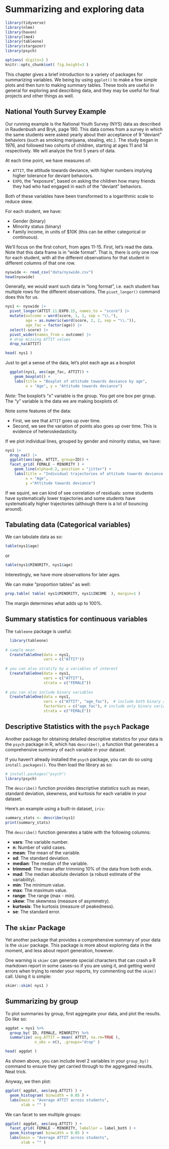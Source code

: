 # Summarizing and exploring data {#sec-summarizing}


```r
library(tidyverse)
library(nlme)
library(haven)
library(lme4)
library(tableone)
library(stargazer)
library(psych)

options( digits=3 )
knitr::opts_chunk$set( fig.height=3 )
```

This chapter gives a brief introduction to a variety of packages for summarizing variables.
We being by using `ggplot()` to make a few simple plots and then turn to making summary tables.
These tools are useful in general for exploring and describing data, and they may be useful for final projects and other things as well.

## National Youth Survey Example

Our running example is the National Youth Survey (NYS) data as described in Raudenbush and Bryk, page 190.
This data comes from a survey in which the same students were asked yearly about their acceptance of 9 "deviant" behaviors (such as smoking marijuana, stealing, etc.).
The study began in 1976, and followed two cohorts of children, starting at ages 11 and 14 respectively.
We will analyze the first 5 years of data.

At each time point, we have measures of:

-   `ATTIT`, the attitude towards deviance, with higher numbers implying higher tolerance for deviant behaviors.
-   `EXPO`, the "exposure", based on asking the children how many friends they had who had engaged in each of the "deviant" behaviors.

Both of these variables have been transformed to a logarithmic scale to reduce skew.

For each student, we have:

-   Gender (binary)
-   Minority status (binary)
-   Family income, in units of \$10K (this can be either categorical or continuous).

We'll focus on the first cohort, from ages 11-15.
First, let's read the data.
Note that this data frame is in "wide format".
That is, there is only one row for each student, with all the different observations for that student in different columns of that one row.

```r
nyswide <- read_csv("data/nyswide.csv")
head(nyswide)
```

Generally, we would want such data in "long format", i.e. each student has multiple rows for the different observations.
The `pivot_longer()` command does this for us.

```r
nys1 <- nyswide |> 
  pivot_longer(ATTIT.11:EXPO.15, names_to = "score") |> 
  mutate(outcome = word(score, 1, 1, sep = "\\."),
         age = as.numeric(word(score, 2, 2, sep = "\\.")),
         age_fac = factor(age)) |> 
  select(-score) |> 
  pivot_wider(names_from = outcome) |> 
  # drop missing ATTIT values
  drop_na(ATTIT)

head( nys1 )
```

Just to get a sense of the data, let's plot each age as a boxplot

```r
  ggplot(nys1, aes(age_fac, ATTIT)) +
    geom_boxplot() + 
    labs(title = "Boxplot of attitude towards deviance by age", 
         x = "Age", y = "Attitude towards deviance")
```

*Note:* The boxplot's "x" variable is the group.
You get one box per group.
The "y" variable is the data we are making boxplots of.

Note some features of the data:

-   First, we see that `ATTIT` goes up over time.
-   Second, we see the variation of points also goes up over time. This is evidence of heteroskedasticity.

If we plot individual lines, grouped by gender and minority status, we have:

```r
nys1 |> 
  drop_na() |> 
  ggplot(aes(age, ATTIT, group=ID)) +
  facet_grid( FEMALE ~ MINORITY ) +
    geom_line(alpha=0.2, position = "jitter") + 
    labs(title = "Individual trajectories of attitude towards deviance over time",
         x = "Age",
         y ="Attitude towards deviance")
```

If we squint, we can kind of see correlation of residuals: some students have systematically lower trajectories and some students have systematically higher trajectories (although there is a lot of bouncing around).

## Tabulating data (Categorical variables)

We can tabulate data as so:

```r
table(nys1$age)
```

or

```r
table(nys1$MINORITY, nys1$age)
```

Interestingly, we have more observations for later ages.

We can make "proportion tables" as well:

```r
prop.table( table( nys1$MINORITY, nys1$INCOME  ), margin=1 )
```

The margin determines what adds up to 100%.

## Summary statistics for continuous variables

The `tableone` package is useful:

```r
  library(tableone)
  
# sample mean  
  CreateTableOne(data = nys1,
                 vars = c("ATTIT"))
  
# you can also stratify by a variables of interest
  CreateTableOne(data = nys1,
                 vars = c("ATTIT"), 
                 strata = c("FEMALE"))
  
# you can also include binary variables
  CreateTableOne(data = nys1, 
                 vars = c("ATTIT", "age_fac"),  # include both binary and continuous variables here
                 factorVars = c("age_fac"), # include only binary variables here
                 strata = c("FEMALE"))
```

## Descriptive Statistics with the `psych` Package

Another package for obtaining detailed descriptive statistics for your data is the `psych` package in R, which has `describe()`, a function that generates a comprehensive summary of each variable in your dataset.

If you haven't already installed the `psych` package, you can do so using `install.packages()`.
You then load the library as so:

```r
# install.packages("psych")
library(psych)
```

The `describe()` function provides descriptive statistics such as mean, standard deviation, skewness, and kurtosis for each variable in your dataset.

Here's an example using a built-in dataset, `iris`:

```r
summary_stats <- describe(nys1)
print(summary_stats)
```

The `describe()` function generates a table with the following columns:

-   **vars**: The variable number.
-   **n**: Number of valid cases.
-   **mean**: The mean of the variable.
-   **sd**: The standard deviation.
-   **median**: The median of the variable.
-   **trimmed**: The mean after trimming 10% of the data from both ends.
-   **mad**: The median absolute deviation (a robust estimate of the variability).
-   **min**: The minimum value.
-   **max**: The maximum value.
-   **range**: The range (max - min).
-   **skew**: The skewness (measure of asymmetry).
-   **kurtosis**: The kurtosis (measure of peakedness).
-   **se**: The standard error.

## The `skimr` Package

Yet another package that provides a comprehensive summary of your data is the `skimr` package.
This package is more about exploring data in the moment, and less about report generation, however.

One warning is `skimr` can generate special characters that can crash a R markdown report in some cases--so if you are using it, and getting weird errors when trying to render your reports, try commenting out the `skim()` call.
Using it is simple:

```r
skimr::skim( nys1 )
```

## Summarizing by group

To plot summaries by group, first aggregate your data, and plot the results.
Do like so:

```r
aggdat = nys1 %>% 
  group_by( ID, FEMALE, MINORITY) %>%
  summarize( avg.ATTIT = mean( ATTIT, na.rm=TRUE ),
             n_obs = n(), .groups="drop" )

head( aggdat )
```

As shown above, you can include level 2 variables in your `group_by()` command to ensure they get carried through to the aggregated results.
Neat trick.

Anyway, we then plot:

```r
ggplot( aggdat, aes(avg.ATTIT) ) +
  geom_histogram( binwidth = 0.05 ) +
  labs(main = "Average ATTIT across students", 
       xlab = "" )
```

We can facet to see multiple groups:

```r
ggplot( aggdat, aes(avg.ATTIT) ) +
  facet_grid( FEMALE ~ MINORITY, labeller = label_both ) +
  geom_histogram( binwidth = 0.05 ) +
  labs(main = "Average ATTIT across students", 
       xlab = "" )
```
